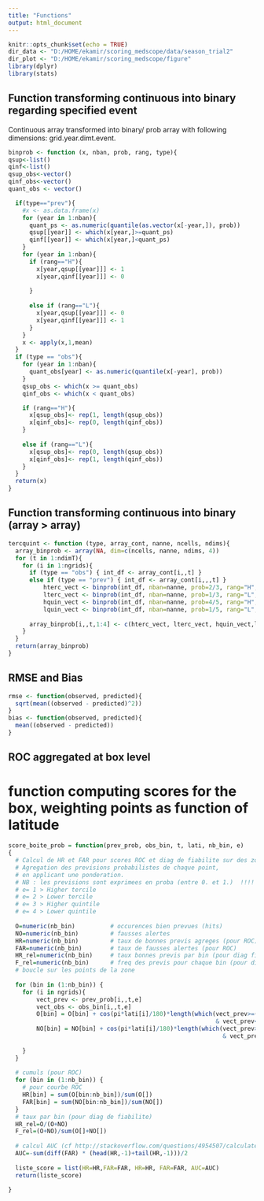 ---
title: "Functions"
output: html_document
---
```{r setup, include=FALSE, echo=FALSE}
knitr::opts_chunk$set(echo = TRUE)
dir_data <- "D:/HOME/ekamir/scoring_medscope/data/season_trial2" 
dir_plot <- "D:/HOME/ekamir/scoring_medscope/figure"
library(dplyr)
library(stats)

```

## Function transforming continuous into binary regarding specified event 
Continuous array transformed into binary/ prob array with following dimensions: grid.year.dimt.event.

```{r, include=FALSE, echo=FALSE}

binprob <- function (x, nban, prob, rang, type){
qsup<-list()
qinf<-list()
qsup_obs<-vector()
qinf_obs<-vector()
quant_obs <- vector()

  if(type=="prev"){
    #x <- as.data.frame(x)
    for (year in 1:nban){
      quant_ps <- as.numeric(quantile(as.vector(x[-year,]), prob))
      qsup[[year]] <- which(x[year,]>=quant_ps)
      qinf[[year]] <- which(x[year,]<quant_ps)
    }
    for (year in 1:nban){
      if (rang=="H"){
        x[year,qsup[[year]]] <- 1
        x[year,qinf[[year]]] <- 0
        
      }
    
      else if (rang=="L"){
        x[year,qsup[[year]]] <- 0
        x[year,qinf[[year]]] <- 1
      }
    }
    x <- apply(x,1,mean)
  }
  if (type == "obs"){
    for (year in 1:nban){
      quant_obs[year] <- as.numeric(quantile(x[-year], prob))
    }
    qsup_obs <- which(x >= quant_obs)
    qinf_obs <- which(x < quant_obs)

    if (rang=="H"){
      x[qsup_obs]<- rep(1, length(qsup_obs))  
      x[qinf_obs]<- rep(0, length(qinf_obs))
    }
   
    else if (rang=="L"){
      x[qsup_obs]<- rep(0, length(qsup_obs))  
      x[qinf_obs]<- rep(1, length(qinf_obs))  
    }
  }
  return(x) 
}
```
## Function transforming continuous into binary (array > array)

```{r setup, include=FALSE}
tercquint <- function (type, array_cont, nanne, ncells, ndims){
  array_binprob <- array(NA, dim=c(ncells, nanne, ndims, 4))
  for (t in 1:ndimT){
    for (i in 1:ngrids){
      if (type == "obs") { int_df <- array_cont[i,,t] }
      else if (type == "prev") { int_df <- array_cont[i,,,t] }
          hterc_vect <- binprob(int_df, nban=nanne, prob=2/3, rang="H", type)
          lterc_vect <- binprob(int_df, nban=nanne, prob=1/3, rang="L", type)
          hquin_vect <- binprob(int_df, nban=nanne, prob=4/5, rang="H", type)
          lquin_vect <- binprob(int_df, nban=nanne, prob=1/5, rang="L", type)
  
      array_binprob[i,,t,1:4] <- c(hterc_vect, lterc_vect, hquin_vect,lquin_vect) 
    }
  }
  return(array_binprob)
}
```

## RMSE and Bias

```{r setup, include=FALSE}
rmse <- function(observed, predicted){
  sqrt(mean((observed - predicted)^2))
}
bias <- function(observed, predicted){
  mean((observed - predicted))
}
```
## ROC aggregated at box level
# function computing scores for the box, weighting points as function of latitude

```{r setup, include=FALSE}
score_boite_prob = function(prev_prob, obs_bin, t, lati, nb_bin, e)
{
  # Calcul de HR et FAR pour scores ROC et diag de fiabilite sur des zones.
  # Agregation des previsions probabilistes de chaque point,
  # en applicant une ponderation.
  # NB : les previsions sont exprimees en proba (entre 0. et 1.)  !!!!
  # e= 1 > Higher tercile
  # e= 2 > Lower tercile
  # e= 3 > Higher quintile
  # e= 4 > Lower quintile
  
  O=numeric(nb_bin)          # occurences bien prevues (hits)
  NO=numeric(nb_bin)         # fausses alertes
  HR=numeric(nb_bin)         # taux de bonnes previs agreges (pour ROC)
  FAR=numeric(nb_bin)        # taux de fausses alertes (pour ROC)
  HR_rel=numeric(nb_bin)     # taux bonnes previs par bin (pour diag fiabilite)
  F_rel=numeric(nb_bin)      # freq des previs pour chaque bin (pour diag fiabilite)
  # boucle sur les points de la zone
  
  for (bin in (1:nb_bin)) {
    for (i in ngrids){
        vect_prev <- prev_prob[i,,t,e]
        vect_obs <- obs_bin[i,,t,e]
        O[bin] = O[bin] + cos(pi*lati[i]/180)*length(which(vect_prev>=((bin-1)/nb_bin) 
                                                           & vect_prev<(bin/nb_bin) & vect_obs==1))
        NO[bin] = NO[bin] + cos(pi*lati[i]/180)*length(which(vect_prev>=((bin-1)/nb_bin) 
                                                             & vect_prev<(bin/nb_bin) & vect_obs==0))
      
    }
  }
  
  # cumuls (pour ROC)
  for (bin in (1:nb_bin)) {
    # pour courbe ROC
    HR[bin] = sum(O[bin:nb_bin])/sum(O[])
    FAR[bin] = sum(NO[bin:nb_bin])/sum(NO[])
  }
  # taux par bin (pour diag de fiabilite)
  HR_rel=O/(O+NO)
  F_rel=(O+NO)/sum(O[]+NO[])
  
  # calcul AUC (cf http://stackoverflow.com/questions/4954507/calculate-the-area-under-a-curve-in-r)
  AUC=-sum(diff(FAR) * (head(HR,-1)+tail(HR,-1)))/2
  
  liste_score = list(HR=HR,FAR=FAR, HR=HR, FAR=FAR, AUC=AUC)
  return(liste_score)
  
}
```